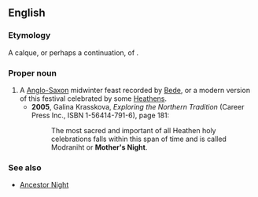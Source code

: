 ==English==

===Etymology===
A calque, or perhaps a continuation, of {{etyl|ang|en}} {{term|Modraniht|Mōdraniht|lang=ang}}.

===Proper noun===
{{en-proper noun}}

# A [[Anglo-Saxon]] midwinter feast recorded by [[w:Bede|Bede]], or a modern version of this festival celebrated by some [[Heathen]]s.
#* '''2005''', Galina Krasskova, ''Exploring the Northern Tradition'' (Career Press Inc., ISBN 1-56414-791-6), page 181:
#*: The most sacred and important of all Heathen holy celebrations falls within this span of time and is called Modraniht or '''Mother's Night'''.

===See also===
* [[Ancestor Night]]
